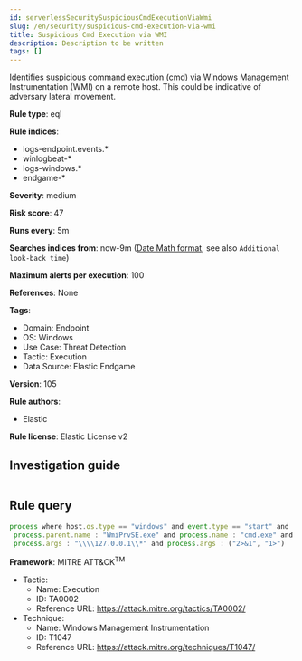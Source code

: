 ```yaml
---
id: serverlessSecuritySuspiciousCmdExecutionViaWmi
slug: /en/security/suspicious-cmd-execution-via-wmi
title: Suspicious Cmd Execution via WMI
description: Description to be written
tags: []
---
```


<div id="suspicious-cmd-execution-via-wmi"></div>

Identifies suspicious command execution (cmd) via Windows Management Instrumentation (WMI) on a remote host. This could be indicative of adversary lateral movement.

**Rule type**: eql

**Rule indices**: 

* logs-endpoint.events.*
* winlogbeat-*
* logs-windows.*
* endgame-*

**Severity**: medium

**Risk score**: 47

**Runs every**: 5m

**Searches indices from**: now-9m ([Date Math format](((ref))/common-options.html#date-math), see also <DocLink id="serverlessSecurityRulesUiCreate" section="set-the-rules-schedule">`Additional look-back time`</DocLink>)

**Maximum alerts per execution**: 100

**References**: None

**Tags**: 

* Domain: Endpoint
* OS: Windows
* Use Case: Threat Detection
* Tactic: Execution
* Data Source: Elastic Endgame

**Version**: 105

**Rule authors**: 

* Elastic

**Rule license**: Elastic License v2

## Investigation guide

```markdown

```

## Rule query

```js
process where host.os.type == "windows" and event.type == "start" and
 process.parent.name : "WmiPrvSE.exe" and process.name : "cmd.exe" and
 process.args : "\\\\127.0.0.1\\*" and process.args : ("2>&1", "1>")

```

**Framework**: MITRE ATT&CK<sup>TM</sup>

* Tactic:
    * Name: Execution
    * ID: TA0002
    * Reference URL: https://attack.mitre.org/tactics/TA0002/
* Technique:
    * Name: Windows Management Instrumentation
    * ID: T1047
    * Reference URL: https://attack.mitre.org/techniques/T1047/

